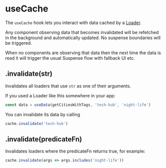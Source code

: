 <Metadata
  title='Reference: useCache'
  description='API Reference for the useCache hook in Firebolt.'
/>

# useCache

The `useCache` hook lets you interact with data cached by a [Loader](/docs/loaders).

Any component observing data that becomes invalidated will be refetched in the background and automatically updated. No suspense boundaries will be triggered.

When no components are observing that data then the next time the data is read it will trigger the usual Suspense flow with fallback UI etc.

## .invalidate(str)

Invalidates all loaders that use `str` as one of their arguments.

If you used a Loader like this somewhere in your app:

```jsx
const data = useData(getCitiesWithTags, 'tech-hub', 'night-life')
```

You can invalidate its data by calling

```jsx
cache.invalidate('tech-hub')
```

## .invalidate(predicateFn)

Invalidates loaders where the predicateFn returns true, for example:

```jsx
cache.invalidate(args => args.includes('night-life'))
```
